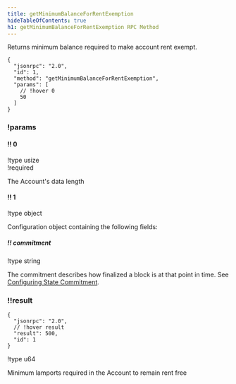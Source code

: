 ```yaml
---
title: getMinimumBalanceForRentExemption
hideTableOfContents: true
h1: getMinimumBalanceForRentExemption RPC Method
---
```


Returns minimum balance required to make account rent exempt.

<APIMethod>

```jsonc !!request curl
{
  "jsonrpc": "2.0",
  "id": 1,
  "method": "getMinimumBalanceForRentExemption",
  "params": [
    // !hover 0
    50
  ]
}
```

### !params

#### !! 0

!type usize  
!required

The Account's data length

#### !! 1

!type object

Configuration object containing the following fields:

##### !! commitment

!type string

The commitment describes how finalized a block is at that point in time. See
[Configuring State Commitment](/docs/rpc#configuring-state-commitment).

### !!result

```jsonc !response
{
  "jsonrpc": "2.0",
  // !hover result
  "result": 500,
  "id": 1
}
```

!type u64

Minimum lamports required in the Account to remain rent free

</APIMethod>
